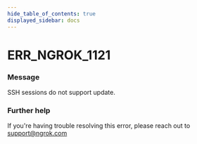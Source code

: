 ```yaml
---
hide_table_of_contents: true
displayed_sidebar: docs
---
```



# ERR_NGROK_1121

### Message

SSH sessions do not support update.

### Further help

If you're having trouble resolving this error, please reach out to [support@ngrok.com](mailto:support@ngrok.com?subject=Help%20with%20ERR_NGROK_1121)

<ErrorDetails error="err_ngrok_1121" />

